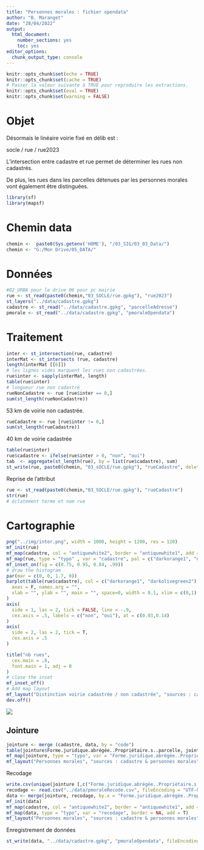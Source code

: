 ```yaml
---
title: "Personnes morales : fichier opendata"
author: "B. Maranget"
date: "28/04/2022"
output: 
  html_document: 
    number_sections: yes
    toc: yes
editor_options: 
  chunk_output_type: console
---
```



```r
knitr::opts_chunk$set(echo = TRUE)
knitr::opts_chunk$set(cache = TRUE)
# Passer la valeur suivante à TRUE pour reproduire les extractions.
knitr::opts_chunk$set(eval = TRUE)
knitr::opts_chunk$set(warning = FALSE)
```


# Objet

Désormais le linéaire voirie fixé en délib est  :

socle / rue / rue2023

L'intersection entre cadastre et rue permet de déterminer les rues non cadastrés.

De plus, les rues dans les parcelles détenues par les personnes morales vont également être distinguées.

```r
library(sf)
library(mapsf)
```


# Chemin data


```r
chemin <-  paste0(Sys.getenv('HOME'), "/03_SIG/03_03_Data/")
chemin <- "G:/Mon Drive/05_DATA/"
```


# Données


```r
#02_URBA pour le drive 06 pour pc mairie
rue <- st_read(paste0(chemin,"03_SOCLE/rue.gpkg"), "rue2023")
st_layers("../data/cadastre.gpkg") 
cadastre <- st_read("../data/cadastre.gpkg", "parcelleAdresse")
pmorale <- st_read("../data/cadastre.gpkg", "pmoraleOpendata")
```


# Traitement


```r
inter <- st_intersection(rue, cadastre)
interMat <- st_intersects (rue, cadastre)
length(interMat [[6]])
# les lignes vides marquent les rues non cadastrées.
rue$inter <- sapply(interMat, length)
table(rue$inter)
# longueur rue non cadastré
rueNonCadastre <- rue [rue$inter == 0,]
sum(st_length(rueNonCadastre))
```

53 km de voirie non cadastrée.

```r
rueCadastre <- rue [rue$inter != 0,]
sum(st_length(rueCadastre))
```

40 km de voirie cadastrée


```r
table(rue$inter)
rue$cadastre <- ifelse(rue$inter > 0, "non", "oui") 
tab  <- aggregate(st_length(rue), by = list(rue$cadastre), sum)
st_write(rue, paste0(chemin, "03_sOCLE/rue.gpkg"), "rueCadastre", delete_layer = T)
```


Reprise de l'attribut

```r
rue <- st_read(paste0(chemin,"03_SOCLE/rue.gpkg"), "rueCadastre")
str(rue)
# éclatement terme et nom rue

```





# Cartographie

```r
png("../img/inter.png", width = 1000, height = 1200, res = 120)
mf_init(rue)
mf_map(cadastre, col = "antiquewhite2", border = "antiquewhite1", add = T)
mf_map(rue, type = "typo" , var = "cadastre", pal = c("darkorange1", "darkolivegreen2"), leg_pos = NA, add = T)
mf_inset_on(fig = c(0.75, 0.95, 0.84, .99))
# draw the histogram
par(mar = c(0, 0, 1.7, 0))
barplot(table(rue$cadastre), col = c("darkorange1", "darkolivegreen2"), border = NA,
  axes = F, names.arg = "",
  xlab = "", ylab = "", main = "", space=0, width = 0.1, xlim = c(0,1)
)
axis(
  side = 1, las = 2, tick = FALSE, line = -.9,
  cex.axis = .5, labels = c("non", "oui"), at = c(0.03,0.14)
)
axis(
  side = 2, las = 2, tick = T, 
  cex.axis = .5
)

title("nb rues",
  cex.main = .8,
  font.main = 1, adj = 0
)
# close the inset
mf_inset_off()
# Add map layout
mf_layout("Distinction voirie cadastrée / non cadastrée", "sources : cadastre 2022 & rues")
dev.off()
```

![](../img/inter.png)

## Jointure

```r
jointure <- merge (cadastre, data, by = "code")
table(jointure$Forme.juridique.abrégée..Propriétaire.s..parcelle, jointure$Groupe.personne..Propriétaire.s..parcelle.)
mf_map(jointure, type = "typo", var = "Forme.juridique.abrégée..Propriétaire.s..parcelle.")
mf_layout("Personnes morales", "sources : cadastre & personnes morales")
```


Recodage 

```r
write.csv(unique(jointure [,c("Forme.juridique.abrégée..Propriétaire.s..parcelle."), drop = T]), "../data/pmorale.csv", fileEncoding = "UTF-8")
recodage <- read.csv("../data/pmoraleRecode.csv", fileEncoding = "UTF-8")
data <- merge(jointure, recodage, by.x = "Forme.juridique.abrégée..Propriétaire.s..parcelle.", by.y = "code")
mf_init(data)
mf_map(cadastre, col = "antiquewhite2", border = "antiquewhite1", add = T)
mf_map(data, type = "typo", var = "recodage", border = NA, add = T)
mf_layout("Personnes morales", "sources : cadastre & personnes morales")
```



Enregistrement de données


```r
st_write(data, "../data/cadastre.gpkg", "pmoraleOpendata", fileEncoding = T, delete_layer = T)
```




